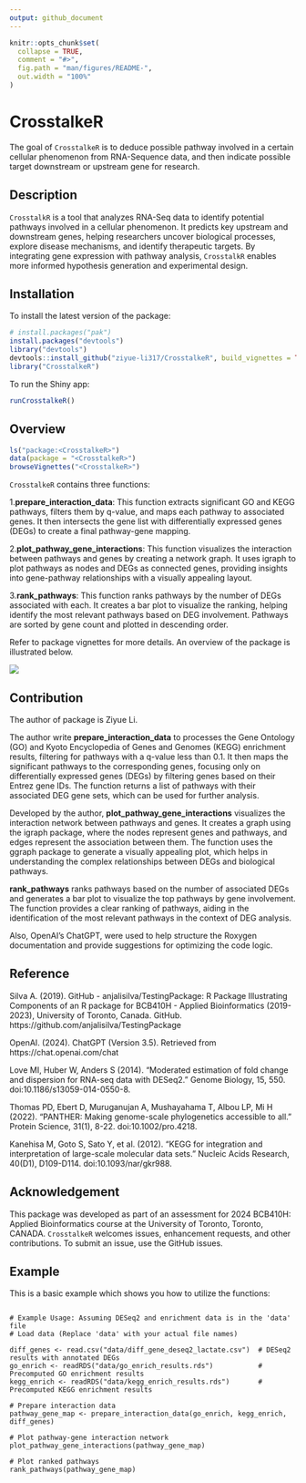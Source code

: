 ```yaml
---
output: github_document
---
```


<!-- README.md is generated from README.Rmd. Please edit that file -->

```r
knitr::opts_chunk$set(
  collapse = TRUE,
  comment = "#>",
  fig.path = "man/figures/README-",
  out.width = "100%"
)
```

# CrosstalkeR

<!-- badges: start -->
<!-- badges: end -->

The goal of `CrosstalkeR` is to deduce possible pathway involved in a certain cellular phenomenon from RNA-Sequence data, and then indicate possible target downstream or upstream gene for research.

## Description
`CrosstalkR` is a tool that analyzes RNA-Seq data to identify potential pathways involved in a cellular phenomenon. It predicts key upstream and downstream genes, helping researchers uncover biological processes, explore disease mechanisms, and identify therapeutic targets. By integrating gene expression with pathway analysis, `CrosstalkR` enables more informed hypothesis generation and experimental design.

## Installation

To install the latest version of the package:
``` r
# install.packages("pak")
install.packages("devtools")
library("devtools")
devtools::install_github("ziyue-li317/CrosstalkeR", build_vignettes = TRUE)
library("CrosstalkeR")
```

To run the Shiny app:
```r
runCrosstalkeR()
```




## Overview

``` r
ls("package:<CrosstalkeR>")
data(package = "<CrosstalkeR>") 
browseVignettes("<CrosstalkeR>")
```
`CrosstalkeR` contains three functions:

1.**prepare_interaction_data**: This function extracts significant GO and KEGG pathways, filters them by q-value, and maps each pathway to associated genes. It then intersects the gene list with differentially expressed genes (DEGs) to create a final pathway-gene mapping.

2.**plot_pathway_gene_interactions**: This function visualizes the interaction between pathways and genes by creating a network graph. It uses igraph to plot pathways as nodes and DEGs as connected genes, providing insights into gene-pathway relationships with a visually appealing layout.

3.**rank_pathways**: This function ranks pathways by the number of DEGs associated with each. It creates a bar plot to visualize the ranking, helping identify the most relevant pathways based on DEG involvement. Pathways are sorted by gene count and plotted in descending order.

Refer to package vignettes for more details. An overview of the package is illustrated below. 

![](./inst/extdata/Ziyue_li.png)

## Contribution
The author of package is Ziyue Li. 

The author write **prepare_interaction_data** to processes the Gene Ontology (GO) and Kyoto Encyclopedia of Genes and Genomes (KEGG) enrichment results, filtering for pathways with a q-value less than 0.1. It then maps the significant pathways to the corresponding genes, focusing only on differentially expressed genes (DEGs) by filtering genes based on their Entrez gene IDs. The function returns a list of pathways with their associated DEG gene sets, which can be used for further analysis.

Developed by the author, **plot_pathway_gene_interactions** visualizes the interaction network between pathways and genes. It creates a graph using the igraph package, where the nodes represent genes and pathways, and edges represent the association between them. The function uses the ggraph package to generate a visually appealing plot, which helps in understanding the complex relationships between DEGs and biological pathways.

**rank_pathways** ranks pathways based on the number of associated DEGs and generates a bar plot to visualize the top pathways by gene involvement. The function provides a clear ranking of pathways, aiding in the identification of the most relevant pathways in the context of DEG analysis.

Also, OpenAI’s ChatGPT, were used to help structure the Roxygen documentation and provide suggestions for optimizing the code logic.

## Reference

Silva A. (2019). GitHub - anjalisilva/TestingPackage: R Package Illustrating Components of an R package for BCB410H - Applied Bioinformatics (2019-2023), University of Toronto, Canada. GitHub. https://github.com/anjalisilva/TestingPackage

OpenAI. (2024). ChatGPT (Version 3.5). Retrieved from https://chat.openai.com/chat

Love MI, Huber W, Anders S (2014). “Moderated estimation of fold change and dispersion for RNA-seq data with DESeq2.” Genome Biology, 15, 550. doi:10.1186/s13059-014-0550-8.

Thomas PD, Ebert D, Muruganujan A, Mushayahama T, Albou LP, Mi H (2022). “PANTHER: Making genome-scale phylogenetics accessible to all.” Protein Science, 31(1), 8-22. doi:10.1002/pro.4218.

Kanehisa M, Goto S, Sato Y, et al. (2012). “KEGG for integration and interpretation of large-scale molecular data sets.” Nucleic Acids Research, 40(D1), D109-D114. doi:10.1093/nar/gkr988.



## Acknowledgement
This package was developed as part of an assessment for 2024 BCB410H: Applied Bioinformatics course at the University of Toronto, Toronto, CANADA. `CrosstalkeR` welcomes issues,
enhancement requests, and other contributions. To submit an issue, use the GitHub issues.



## Example

This is a basic example which shows you how to utilize the functions:

```

# Example Usage: Assuming DESeq2 and enrichment data is in the 'data' file
# Load data (Replace 'data' with your actual file names)

diff_genes <- read.csv("data/diff_gene_deseq2_lactate.csv")  # DESeq2 results with annotated DEGs
go_enrich <- readRDS("data/go_enrich_results.rds")           # Precomputed GO enrichment results
kegg_enrich <- readRDS("data/kegg_enrich_results.rds")       # Precomputed KEGG enrichment results

# Prepare interaction data
pathway_gene_map <- prepare_interaction_data(go_enrich, kegg_enrich, diff_genes)

# Plot pathway-gene interaction network
plot_pathway_gene_interactions(pathway_gene_map)

# Plot ranked pathways
rank_pathways(pathway_gene_map)
```

